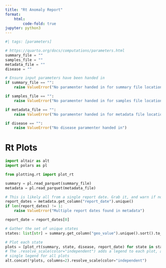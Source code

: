 ```yaml
---
title: "Rt Anomaly Report"
format:
    html:
        code-fold: true
jupyter: python3
---
```


```python
#| tags: [parameters]

# https://quarto.org/docs/computations/parameters.html
summary_file = ""
samples_file = ""
metadata_file = ""
disease = ""
```
```python
# Ensure input parameters have been handed in
if summary_file == "":
    raise ValueError("No paramenter handed in for summary file location")

if samples_file == "":
    raise ValueError("No paramenter handed in for samples file location")

if metadata_file == "":
    raise ValueError("No paramenter handed in for metadata file location")

if disease == "":
    raise ValueError("No disease paramenter handed in")
```

# Rt Plots

```python
import altair as alt
import polars as pl

from plotting.rt import plot_rt

summary = pl.read_parquet(summary_file)
metadata = pl.read_parquet(metadata_file)

# This is likely all from a single report date. Grab it, and warn if not.
report_dates = metadata.get_column("report_date").unique()
if len(report_dates) != 1:
    raise ValueError("Multiple report dates found in metadata")

report_date = report_dates[0]

# Gather the set of unique states
states: list[str] = summary.get_column("geo_value").unique().sort().to_list()

# Plot each state
plots = [plot_rt(summary, state, disease, report_date) for state in states]
# The .resolve_scale(color="independent") adds a legend to each plot, as opposed to a
# single legend for all plots
alt.concat(*plots, columns=2).resolve_scale(color="independent")
```
